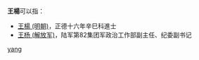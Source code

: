 '''王楊'''可以指：
* [[王楊_(明朝)|王楊 (明朝)]]，正德十六年辛巳科進士
* [[王杨_(解放军)|王杨 (解放军)]]，陆军第82集团军政治工作部副主任、纪委副书记

{{disambig}}

[[Category:二字王姓人名消歧义|yang]]